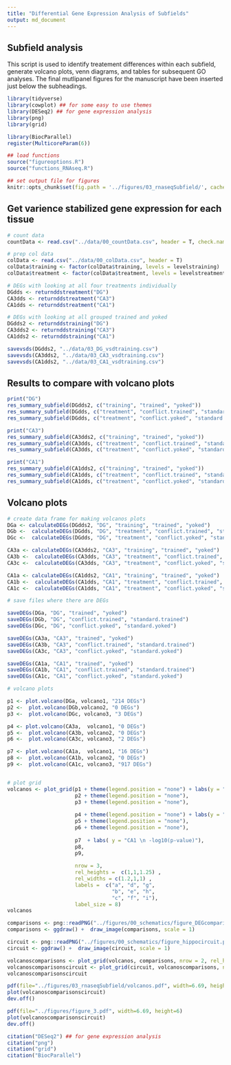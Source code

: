```yaml
---
title: "Differential Gene Expression Analysis of Subfields"
output: md_document
---
```


## Subfield analysis

This script is used to identify treatement differences within each subfield, generate volcano plots, venn diagrams, and tables for subsequent GO analyses. The final mutlipanel figures for the manuscript have been inserted just below the subheadings. 

```r
library(tidyverse)
library(cowplot) ## for some easy to use themes
library(DESeq2) ## for gene expression analysis
library(png)
library(grid)

library(BiocParallel)
register(MulticoreParam(6))

## load functions 
source("figureoptions.R")
source("functions_RNAseq.R")

## set output file for figures 
knitr::opts_chunk$set(fig.path = '../figures/03_rnaseqSubfield/', cache = T)
```

## Get varience stabilized gene expression for each tissue

```r
# count data
countData <- read.csv("../data/00_countData.csv", header = T, check.names = F, row.names = 1)

# prep col data
colData <- read.csv("../data/00_colData.csv", header = T)
colData$training <- factor(colData$training, levels = levelstraining)
colData$treatment <- factor(colData$treatment, levels = levelstreatment)

# DEGs with looking at all four treatments individually
DGdds <- returnddstreatment("DG") 
CA3dds <- returnddstreatment("CA3") 
CA1dds <- returnddstreatment("CA1") 

# DEGs with looking at all grouped trained and yoked
DGdds2 <- returnddstraining("DG") 
CA3dds2 <- returnddstraining("CA3") 
CA1dds2 <- returnddstraining("CA1") 

savevsds(DGdds2, "../data/03_DG_vsdtraining.csv")
savevsds(CA3dds2, "../data/03_CA3_vsdtraining.csv")
savevsds(CA1dds2, "../data/03_CA1_vsdtraining.csv")
```

## Results to compare with volcano plots

```r
print("DG")
res_summary_subfield(DGdds2, c("training", "trained", "yoked"))
res_summary_subfield(DGdds, c("treatment", "conflict.trained", "standard.trained"))
res_summary_subfield(DGdds, c("treatment", "conflict.yoked", "standard.yoked"))

print("CA3")
res_summary_subfield(CA3dds2, c("training", "trained", "yoked"))
res_summary_subfield(CA3dds, c("treatment", "conflict.trained", "standard.trained"))
res_summary_subfield(CA3dds, c("treatment", "conflict.yoked", "standard.yoked"))

print("CA1")
res_summary_subfield(CA1dds2, c("training", "trained", "yoked"))
res_summary_subfield(CA1dds, c("treatment", "conflict.trained", "standard.trained"))
res_summary_subfield(CA1dds, c("treatment", "conflict.yoked", "standard.yoked"))
```

## Volcano plots

```r

# create data frame for making volcanos plots
DGa <- calculateDEGs(DGdds2, "DG", "training", "trained", "yoked") 
DGb <-  calculateDEGs(DGdds, "DG", "treatment", "conflict.trained", "standard.trained") 
DGc <-  calculateDEGs(DGdds, "DG", "treatment", "conflict.yoked", "standard.yoked") 

CA3a <- calculateDEGs(CA3dds2, "CA3", "training", "trained", "yoked") 
CA3b <-  calculateDEGs(CA3dds, "CA3", "treatment", "conflict.trained", "standard.trained") 
CA3c <-  calculateDEGs(CA3dds, "CA3", "treatment", "conflict.yoked", "standard.yoked") 

CA1a <- calculateDEGs(CA1dds2, "CA1", "training", "trained", "yoked") 
CA1b <-  calculateDEGs(CA1dds, "CA1", "treatment", "conflict.trained", "standard.trained") 
CA1c <-  calculateDEGs(CA1dds, "CA1", "treatment", "conflict.yoked", "standard.yoked") 

# save files where there are DEGs

saveDEGs(DGa, "DG", "trained", "yoked") 
saveDEGs(DGb, "DG", "conflict.trained", "standard.trained") 
saveDEGs(DGc, "DG", "conflict.yoked", "standard.yoked") 

saveDEGs(CA3a, "CA3", "trained", "yoked") 
saveDEGs(CA3b, "CA3", "conflict.trained", "standard.trained") 
saveDEGs(CA3c, "CA3", "conflict.yoked", "standard.yoked") 

saveDEGs(CA1a, "CA1", "trained", "yoked") 
saveDEGs(CA1b, "CA1", "conflict.trained", "standard.trained") 
saveDEGs(CA1c, "CA1", "conflict.yoked", "standard.yoked") 
```



```r
# volcano plots

p1 <- plot.volcano(DGa, volcano1, "214 DEGs") 
p2 <-  plot.volcano(DGb,volcano2, "0 DEGs") 
p3 <-  plot.volcano(DGc, volcano3, "3 DEGs") 

p4 <- plot.volcano(CA3a,  volcano1, "0 DEGs") 
p5 <-  plot.volcano(CA3b, volcano2, "0 DEGs") 
p6 <-  plot.volcano(CA3c, volcano3, "2 DEGs") 

p7 <- plot.volcano(CA1a,  volcano1, "16 DEGs") 
p8 <-  plot.volcano(CA1b, volcano2, "0 DEGs") 
p9 <-  plot.volcano(CA1c, volcano3, "917 DEGs") 


# plot grid
volcanos <- plot_grid(p1 + theme(legend.position = "none") + labs(y = "DG \n -log10(p-value)"),
                      p2 + theme(legend.position = "none"), 
                      p3 + theme(legend.position = "none"),
                      
                      p4 + theme(legend.position = "none") + labs(y = "CA3 \n -log10(p-value)"),
                      p5 + theme(legend.position = "none"), 
                      p6 + theme(legend.position = "none"), 
                      
                      p7  + labs( y = "CA1 \n -log10(p-value)"), 
                      p8, 
                      p9, 
                      
                      nrow = 3, 
                      rel_heights =  c(1,1,1.25) ,
                      rel_widths = c(1.2,1,1) ,
                      labels =  c("a", "d", "g",
                                  "b", "e", "h",
                                  "c", "f", "i"),
                      label_size = 8) 
volcanos

comparisons <- png::readPNG("../figures/00_schematics/figure_DEGcomparisons.png")
comparisons <- ggdraw() +  draw_image(comparisons, scale = 1)

circuit <- png::readPNG("../figures/00_schematics/figure_hippocircuit.png")
circuit <- ggdraw() +  draw_image(circuit, scale = 1)

volcanoscomparisons <- plot_grid(volcanos, comparisons, nrow = 2, rel_heights = c(1, 0.1))
volcanoscomparisonscircuit <- plot_grid(circuit, volcanoscomparisons, nrow = 1, rel_widths = c(0.1,1))
volcanoscomparisonscircuit

pdf(file="../figures/03_rnaseqSubfield/volcanos.pdf", width=6.69, height=6)
plot(volcanoscomparisonscircuit)    
dev.off()

pdf(file="../figures/figure_3.pdf", width=6.69, height=6)
plot(volcanoscomparisonscircuit)    
dev.off()
```


```r
citation("DESeq2") ## for gene expression analysis
citation("png")
citation("grid")
citation("BiocParallel")
````